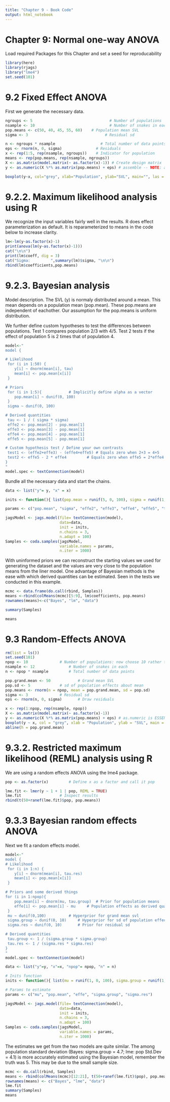 ```yaml
---
title: "Chapter 9 - Book Code"
output: html_notebook
---
```


# Chapter 9: Normal one-way ANOVA 
Load required Packages for this Chapter and set a seed for reproducability

```r
library(here)
library(rjags)
library("lme4")
set.seed(101)
```

# 9.2 Fixed Effect ANOVA
First we generate the necessary data.

```r
ngroups <- 5				                  # Number of populations
nsample <- 10			                	  # Number of snakes in each
pop.means <- c(50, 40, 45, 55, 60) 	  # Population mean SVL
sigma <- 3				                    # Residual sd

n <- ngroups * nsample 			          # Total number of data points
eps <- rnorm(n, 0, sigma)	           	# Residuals 
x <- rep(1:5, rep(nsample, ngroups)) 	# Indicator for population
means <- rep(pop.means, rep(nsample, ngroups))
X <- as.matrix(model.matrix(~ as.factor(x)-1)) # Create design matrix
y <- as.numeric(X %*% as.matrix(pop.means) + eps) # assemble -- NOTE: as.numeric ESSENTIAL for WinBUGS

boxplot(y~x, col="grey", xlab="Population", ylab="SVL", main="", las = 1)

```

# 9.2.2. Maximum likelihood analysis using R
We recognize the input variables fairly well in the results.
R does effect parameterization as default. It is reparameterized to means in the code below to increase clarity.
```r
lm<-lm(y~as.factor(x)-1)
print(anova(lm(y~as.factor(x)-1)))
cat("\n\n")
print(lm$coeff, dig = 3)
cat("Sigma:         ",summary(lm)$sigma, "\n\n")
rbind(lm$coefficients,pop.means)
```

# 9.2.3. Bayesian analysis
Model description.
The SVL (y) is normaly distributed around a mean. This mean depends on a population mean (pop.mean). These pop.means are independent of eachother. Our assumption for the pop.means is uniform distribution. 

We further define custom hypotheses to test the differences between populations.
Test 1 compares population 2/3 with 4/5. Test 2 tests if the effect of population 5 is 2 times that of population 4. 
```r
model<-"
model {

# Likelihood
 for (i in 1:50) {
    y[i] ~ dnorm(mean[i], tau) 
    mean[i] <- pop.mean[x[i]]
 }

# Priors
 for (i in 1:5){			# Implicitly define alpha as a vector
    pop.mean[i] ~ dunif(0, 100)
 }
 sigma ~ dunif(0, 100)

# Derived quantities
 tau <- 1 / ( sigma * sigma)
 effe2 <- pop.mean[2] - pop.mean[1]
 effe3 <- pop.mean[3] - pop.mean[1]
 effe4 <- pop.mean[4] - pop.mean[1]
 effe5 <- pop.mean[5] - pop.mean[1]

# Custom hypothesis test / Define your own contrasts
 test1 <- (effe2+effe3) - (effe4+effe5) # Equals zero when 2+3 = 4+5
 test2 <- effe5 - 2 * effe4 		# Equals zero when effe5 = 2*effe4
}
"
model.spec <- textConnection(model)
```

Bundle all the necessary data and start the chains.

```r
data <- list("y"= y, "x" = x)

inits <- function(){ list(pop.mean = runif(5, 0, 100), sigma = runif(1, 0, 100) )}

params <- c("pop.mean", "sigma", "effe2", "effe3", "effe4", "effe5", "test1", "test2")

jagsModel <- jags.model(file= textConnection(model),
                        data=data,
                        init = inits,
                        n.chains = 3, 
                        n.adapt = 100)
Samples <- coda.samples(jagsModel, 
                        variable.names = params, 
                        n.iter = 1000)
```

With uninformed priors we can reconstruct the starting values we used for generating the dataset and the values are very close to the population means from the liner model.
One advantage of Bayesian methods is the ease with which derived quantities can be estimated.
Seen in the tests we conducted in this example.

```r
mcmc <- data.frame(do.call(rbind, Samples))
means <-rbind(colMeans(mcmc)[5:9], lm$coefficients, pop.means)
rownames(means)<-c("Bayes", "lm", "data")

summary(Samples)

means
```

# 9.3 Random-Effects ANOVA


```r
rm(list = ls())
set.seed(101)
npop <- 10				# Number of populations: now choose 10 rather than 5
nsample <- 12				# Number of snakes in each
n <- npop * nsample			# Total number of data points

pop.grand.mean <- 50			# Grand mean SVL
pop.sd <- 5				# sd of population effects about mean
pop.means <- rnorm(n = npop, mean = pop.grand.mean, sd = pop.sd)
sigma <- 3				# Residual sd
eps <- rnorm(n, 0, sigma) 		# Draw residuals

x <- rep(1:npop, rep(nsample, npop))
X <- as.matrix(model.matrix(~ as.factor(x)-1))
y <- as.numeric(X %*% as.matrix(pop.means) + eps) # as.numeric is ESSENTIAL
boxplot(y ~ x, col = "grey", xlab = "Population", ylab = "SVL", main = "", las = 1) # Plot of generated data
abline(h = pop.grand.mean)
```

# 9.3.2. Restricted maximum likelihood (REML) analysis using R
We are using a random effects ANOVA using the lme4 package.
```r
pop <- as.factor(x)			# Define x as a factor and call it pop

lme.fit <- lmer(y ~ 1 + 1 | pop, REML = TRUE)
lme.fit					# Inspect results
rbind(t(50+ranef(lme.fit)$pop, pop.means))
```

# 9.3.3 Bayesian random effects ANOVA

Next we fit a random effects model. 

```r
model<-"
model {
# Likelihood
 for (i in 1:n) {
    y[i] ~ dnorm(mean[i], tau.res)
    mean[i] <- pop.mean[x[i]]
 }

# Priors and some derived things
for (i in 1:npop){
    pop.mean[i] ~ dnorm(mu, tau.group) 	# Prior for population means
    effe[i] <- pop.mean[i] - mu 	# Population effects as derived quant’s
 }
 mu ~ dunif(0,100)			# Hyperprior for grand mean svl
 sigma.group ~ dunif(0, 10)		# Hyperprior for sd of population effects
 sigma.res ~ dunif(0, 10)		# Prior for residual sd

# Derived quantities
 tau.group <- 1 / (sigma.group * sigma.group)
 tau.res <- 1 / (sigma.res * sigma.res)
}
"
model.spec <- textConnection(model)
```



```r
data <- list("y"=y, "x"=x, "npop"= npop, "n" = n)

# Inits function
inits <- function(){ list(mu = runif(1, 0, 100), sigma.group = runif(1, 0, 10), sigma.res = runif(1, 0, 10) )}

# Params to estimate
params <- c("mu", "pop.mean", "effe", "sigma.group", "sigma.res")

jagsModel <- jags.model(file= textConnection(model),
                        data=data,
                        init = inits,
                        n.chains = 3, 
                        n.adapt = 100)
Samples <- coda.samples(jagsModel, 
                        variable.names = params, 
                        n.iter = 1000)
```

The estimates we get from the two models are quite similar.
The among population standard deviation (Bayes: sigma.group = 4.7; lme: pop Std.Dev = 4.1) is more accurately estimated using the Bayesian model, remember the truth was 5. This may be due to the small sample size. 

```r
mcmc <- do.call(rbind, Samples)
means <- rbind(colMeans(mcmc)[12:21], t(50+ranef(lme.fit)$pop), pop.means)
rownames(means) <- c("Bayes", "lme", "data")
lme.fit
summary(Samples)
means
```
